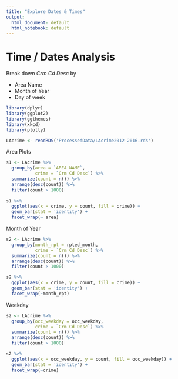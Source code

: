 ```yaml
---
title: "Explore Dates & Times"
output:
  html_document: default
  html_notebook: default
---
```


# Time / Dates Analysis
Break down *Crm Cd Desc* by 

- Area Name
- Month of Year
- Day of week


```r
library(dplyr)
library(ggplot2)
library(ggthemes)
library(xkcd)
library(plotly)

LAcrime <- readRDS('ProcessedData/LAcrime2012-2016.rds')
```

Area Plots

```r
s1 <- LAcrime %>%
  group_by(area = `AREA NAME`,
           crime = `Crm Cd Desc`) %>%
  summarize(count = n()) %>%
  arrange(desc(count)) %>%
  filter(count > 1000)
 
s1 %>%
  ggplot(aes(x = crime, y = count, fill = crime)) +
  geom_bar(stat = 'identity') + 
  facet_wrap(~ area)
```

Month of Year

```r
s2 <- LAcrime %>%
  group_by(month_rpt = rpted_month,
           crime = `Crm Cd Desc`) %>%
  summarize(count = n()) %>%
  arrange(desc(count)) %>%
  filter(count > 1000)

s2 %>%
  ggplot(aes(x = crime, y = count, fill = crime)) +
  geom_bar(stat = 'identity') +
  facet_wrap(~month_rpt)
```

Weekday

```r
s2 <- LAcrime %>%
  group_by(occ_weekday = occ_weekday,
           crime = `Crm Cd Desc`) %>%
  summarize(count = n()) %>%
  arrange(desc(count)) %>%
  filter(count > 1000)

s2 %>%
  ggplot(aes(x = occ_weekday, y = count, fill = occ_weekday)) +
  geom_bar(stat = 'identity') +
  facet_wrap(~crime)
```